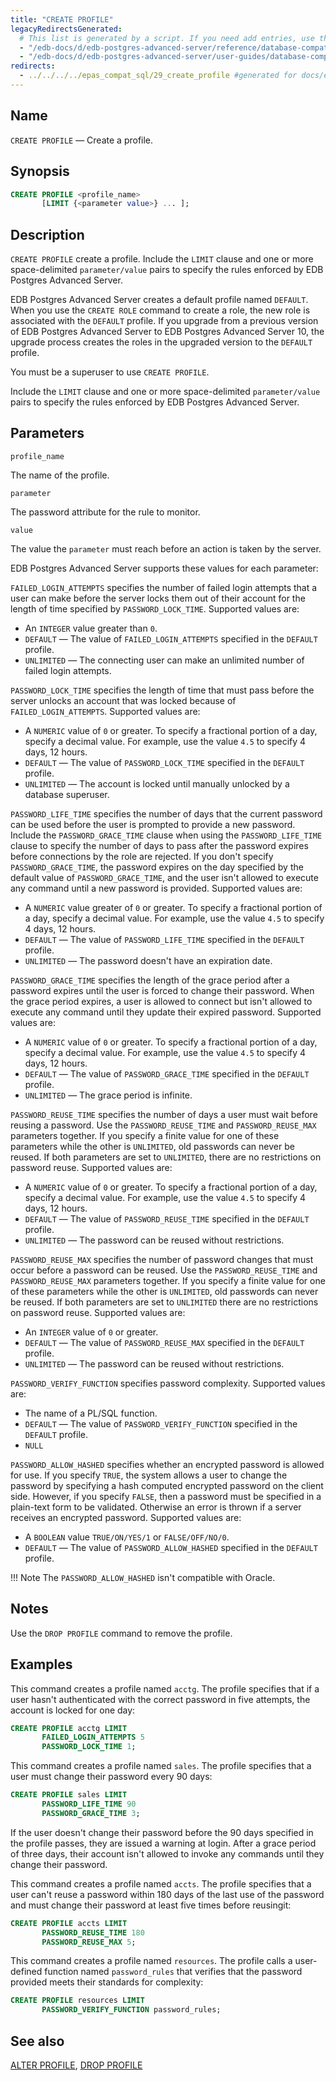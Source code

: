 ```yaml
---
title: "CREATE PROFILE"
legacyRedirectsGenerated:
  # This list is generated by a script. If you need add entries, use the `legacyRedirects` key.
  - "/edb-docs/d/edb-postgres-advanced-server/reference/database-compatibility-for-oracle-developers-reference-guide/9.6/Database_Compatibility_for_Oracle_Developers_Reference_Guide.1.043.html"
  - "/edb-docs/d/edb-postgres-advanced-server/user-guides/database-compatibility-for-oracle-developers-guide/9.5/Database_Compatibility_for_Oracle_Developers_Guide.1.073.html"
redirects:
  - ../../../../epas_compat_sql/29_create_profile #generated for docs/epas/reorg-role-use-case-mode
---
```


<div id="create_profile" class="registered_link"></div>

## Name

`CREATE PROFILE` &mdash; Create a profile.

## Synopsis

```sql
CREATE PROFILE <profile_name>
       [LIMIT {<parameter value>} ... ];
```

## Description

`CREATE PROFILE` create a profile. Include the `LIMIT` clause and one or more space-delimited `parameter/value` pairs to specify the rules enforced by EDB Postgres Advanced Server.

EDB Postgres Advanced Server creates a default profile named `DEFAULT`. When you use the `CREATE ROLE` command to create a role, the new role is associated with the `DEFAULT` profile. If you upgrade from a previous version of EDB Postgres Advanced Server to EDB Postgres Advanced Server 10, the upgrade process creates the roles in the upgraded version to the `DEFAULT` profile.

You must be a superuser to use `CREATE PROFILE`.

Include the `LIMIT` clause and one or more space-delimited `parameter/value` pairs to specify the rules enforced by EDB Postgres Advanced Server.

## Parameters

`profile_name`

 The name of the profile.

`parameter`

 The password attribute for the rule to monitor.

`value`

 The value the `parameter` must reach before an action is taken by the server.

EDB Postgres Advanced Server supports these values for each parameter:

`FAILED_LOGIN_ATTEMPTS` specifies the number of failed login attempts that a user can make before the server locks them out of their account for the length of time specified by `PASSWORD_LOCK_TIME`. Supported values are:

-   An `INTEGER` value greater than `0`.
-   `DEFAULT` &mdash; The value of `FAILED_LOGIN_ATTEMPTS` specified in the `DEFAULT` profile.
-   `UNLIMITED` &mdash; The connecting user can make an unlimited number of failed login attempts.

`PASSWORD_LOCK_TIME` specifies the length of time that must pass before the server unlocks an account that was locked because of `FAILED_LOGIN_ATTEMPTS`. Supported values are:

-   A `NUMERIC` value of `0` or greater. To specify a fractional portion of a day, specify a decimal value. For example, use the value `4.5` to specify 4 days, 12 hours.
-   `DEFAULT` &mdash; The value of `PASSWORD_LOCK_TIME` specified in the `DEFAULT` profile.
-   `UNLIMITED` &mdash; The account is locked until manually unlocked by a database superuser.

`PASSWORD_LIFE_TIME` specifies the number of days that the current password can be used before the user is prompted to provide a new password. Include the `PASSWORD_GRACE_TIME` clause when using the `PASSWORD_LIFE_TIME` clause to specify the number of days to pass after the password expires before connections by the role are rejected. If you don't specify `PASSWORD_GRACE_TIME`, the password expires on the day specified by the default value of `PASSWORD_GRACE_TIME`, and the user isn't allowed to execute any command until a new password is provided. Supported values are:

-   A `NUMERIC` value greater of `0` or greater. To specify a fractional portion of a day, specify a decimal value. For example, use the value `4.5` to specify 4 days, 12 hours.
-   `DEFAULT` &mdash; The value of `PASSWORD_LIFE_TIME` specified in the `DEFAULT` profile.
-   `UNLIMITED` &mdash; The password doesn't have an expiration date.

`PASSWORD_GRACE_TIME` specifies the length of the grace period after a password expires until the user is forced to change their password. When the grace period expires, a user is allowed to connect but isn't allowed to execute any command until they update their expired password. Supported values are:

-   A `NUMERIC` value of `0` or greater. To specify a fractional portion of a day, specify a decimal value. For example, use the value `4.5` to specify 4 days, 12 hours.
-   `DEFAULT` &mdash; The value of `PASSWORD_GRACE_TIME` specified in the `DEFAULT` profile.
-   `UNLIMITED` &mdash; The grace period is infinite.

`PASSWORD_REUSE_TIME` specifies the number of days a user must wait before reusing a password. Use the `PASSWORD_REUSE_TIME` and `PASSWORD_REUSE_MAX` parameters together. If you specify a finite value for one of these parameters while the other is `UNLIMITED`, old passwords can never be reused. If both parameters are set to `UNLIMITED`, there are no restrictions on password reuse. Supported values are:

-   A `NUMERIC` value of `0` or greater. To specify a fractional portion of a day, specify a decimal value. For example, use the value `4.5` to specify 4 days, 12 hours.
-   `DEFAULT` &mdash; The value of `PASSWORD_REUSE_TIME` specified in the `DEFAULT` profile.
-   `UNLIMITED` &mdash; The password can be reused without restrictions.

`PASSWORD_REUSE_MAX` specifies the number of password changes that must occur before a password can be reused. Use the `PASSWORD_REUSE_TIME` and `PASSWORD_REUSE_MAX` parameters together. If you specify a finite value for one of these parameters while the other is `UNLIMITED`, old passwords can never be reused. If both parameters are set to `UNLIMITED` there are no restrictions on password reuse. Supported values are:

-   An `INTEGER` value of `0` or greater.
-   `DEFAULT` &mdash; The value of `PASSWORD_REUSE_MAX` specified in the `DEFAULT` profile.
-   `UNLIMITED` &mdash; The password can be reused without restrictions.

`PASSWORD_VERIFY_FUNCTION` specifies password complexity. Supported values are:

-   The name of a PL/SQL function.
-   `DEFAULT` &mdash; The value of `PASSWORD_VERIFY_FUNCTION` specified in the `DEFAULT` profile.
-   `NULL`

`PASSWORD_ALLOW_HASHED` specifies whether an encrypted password is allowed for use. If you specify `TRUE`, the system allows a user to change the password by specifying a hash computed encrypted password on the client side. However, if you specify `FALSE`, then a password must be specified in a plain-text form to be validated. Otherwise an error is thrown if a server receives an encrypted password. Supported values are:

-   A `BOOLEAN` value `TRUE/ON/YES/1` or `FALSE/OFF/NO/0`.
-   `DEFAULT` &mdash; The value of `PASSWORD_ALLOW_HASHED` specified in the `DEFAULT` profile.

!!! Note
    The `PASSWORD_ALLOW_HASHED` isn't compatible with Oracle.

## Notes

Use the `DROP PROFILE` command to remove the profile.

## Examples

This command creates a profile named `acctg`. The profile specifies that if a user hasn't authenticated with the correct password in five attempts, the account is locked for one day:

```sql
CREATE PROFILE acctg LIMIT
       FAILED_LOGIN_ATTEMPTS 5
       PASSWORD_LOCK_TIME 1;
```

This command creates a profile named `sales`. The profile specifies that a user must change their password every 90 days:

```sql
CREATE PROFILE sales LIMIT
       PASSWORD_LIFE_TIME 90
       PASSWORD_GRACE_TIME 3;
```

If the user doesn't change their password before the 90 days specified in the profile passes, they are issued a warning at login. After a grace period of three days, their account isn't allowed to invoke any commands until they change their password.

This command creates a profile named `accts`. The profile specifies that a user can't reuse a password within 180 days of the last use of the password and must change their password at least five times before reusingit:

```sql
CREATE PROFILE accts LIMIT
       PASSWORD_REUSE_TIME 180
       PASSWORD_REUSE_MAX 5;
```

This command creates a profile named `resources`. The profile calls a user-defined function named `password_rules` that verifies that the password provided meets their standards for complexity:

```sql
CREATE PROFILE resources LIMIT
       PASSWORD_VERIFY_FUNCTION password_rules;
```

## See also

[ALTER PROFILE](05_alter_profile/#alter_profile), [DROP PROFILE](51_drop_profile/#drop_profile)

